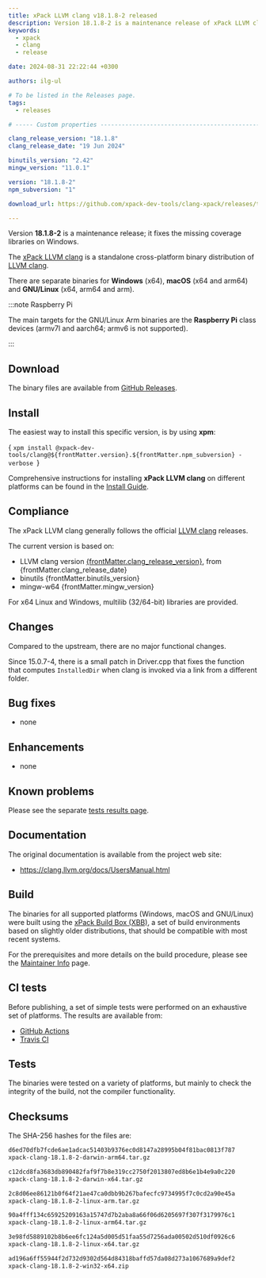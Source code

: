 ```yaml
---
title: xPack LLVM clang v18.1.8-2 released
description: Version 18.1.8-2 is a maintenance release of xPack LLVM clang.
keywords:
  - xpack
  - clang
  - release

date: 2024-08-31 22:22:44 +0300

authors: ilg-ul

# To be listed in the Releases page.
tags:
  - releases

# ----- Custom properties -----------------------------------------------------

clang_release_version: "18.1.8"
clang_release_date: "19 Jun 2024"

binutils_version: "2.42"
mingw_version: "11.0.1"

version: "18.1.8-2"
npm_subversion: "1"

download_url: https://github.com/xpack-dev-tools/clang-xpack/releases/tag/v18.1.8-2/

---
```




Version **18.1.8-2** is a maintenance release;  it fixes the missing coverage libraries on Windows.

<!-- truncate -->

<PageMetadata title={frontMatter.seo_title} />

The [xPack LLVM clang](https://xpack.github.io/clang/)
is a standalone cross-platform binary distribution of
[LLVM clang](https://clang.llvm.org).

There are separate binaries for **Windows** (x64),
**macOS** (x64 and arm64)
and **GNU/Linux** (x64, arm64 and arm).

:::note Raspberry Pi

The main targets for the GNU/Linux Arm
binaries are the **Raspberry Pi** class devices (armv7l and aarch64;
armv6 is not supported).

:::

## Download

The binary files are available from <a href={frontMatter.download_url}>GitHub Releases</a>.

<Prerequisites/>

## Install

The easiest way to install this specific version, is by using **xpm**:

<CodeBlock language="console"> {
`xpm install @xpack-dev-tools/clang@${frontMatter.version}.${frontMatter.npm_subversion} -verbose
`} </CodeBlock>

Comprehensive instructions for installing **xPack LLVM clang** on different platforms
can be found in the [Install Guide](/docs/install/).

## Compliance

The xPack LLVM clang generally follows the official
[LLVM clang](https://clang.llvm.org) releases.

The current version is based on:

- LLVM clang version [{frontMatter.clang_release_version}](https://releases.llvm.org/download.html#{frontMatter.clang_release_version}), from {frontMatter.clang_release_date}
- binutils {frontMatter.binutils_version}
- mingw-w64 {frontMatter.mingw_version}

For x64 Linux and Windows, multilib (32/64-bit) libraries are provided.

## Changes

Compared to the upstream, there are no major functional changes.

Since 15.0.7-4, there is a small patch in Driver.cpp that fixes the
function that computes
`InstalledDir` when clang is invoked via a link from a different folder.

## Bug fixes

- none

## Enhancements

- none

## Known problems

Please see the separate
[tests results page](/docs/tests/18.1.8-2/).

## Documentation

The original documentation is available from
the project web site:

- https://clang.llvm.org/docs/UsersManual.html

## Build

The binaries for all supported platforms
(Windows, macOS and GNU/Linux) were built using the
[xPack Build Box (XBB)](https://xpack.github.io/xbb/), a set
of build environments based on slightly older distributions, that should be
compatible with most recent systems.

For the prerequisites and more details on the build procedure, please see the
[Maintainer Info](/docs/maintainer/) page.

## CI tests

Before publishing, a set of simple tests were performed on an exhaustive
set of platforms. The results are available from:

- [GitHub Actions](https://github.com/xpack-dev-tools/clang-xpack/actions/)
- [Travis CI](https://app.travis-ci.com/github/xpack-dev-tools/clang-xpack/builds/)

## Tests

The binaries were tested on a variety of platforms,
but mainly to check the integrity of the
build, not the compiler functionality.

## Checksums

The SHA-256 hashes for the files are:

```txt
d6ed70dfb7fcde6ae1adcac51403b9376ec0d8147a28995b04f81bac0813f787
xpack-clang-18.1.8-2-darwin-arm64.tar.gz

c12dcd8fa3683db890482faf9f7b8e319cc2750f2013807ed8b6e1b4e9a0c220
xpack-clang-18.1.8-2-darwin-x64.tar.gz

2c8d06ee86121b0f64f21ae47ca0dbb9b267bafecfc9734995f7c0cd2a90e45a
xpack-clang-18.1.8-2-linux-arm.tar.gz

90a4fff134c65925209163a15747d7b2aba8a66f06d6205697f307f3179976c1
xpack-clang-18.1.8-2-linux-arm64.tar.gz

3e98fd5889102b8b6ee6fc124a5d005d51faa55d7256ada00502d510df0926c6
xpack-clang-18.1.8-2-linux-x64.tar.gz

ad196a6ff55944f2d732d9302d564d84318baffd57da08d273a1067689a9def2
xpack-clang-18.1.8-2-win32-x64.zip

```

<DeprecationNotices/>

<DownloadAnalytics version={frontMatter.version}/>
